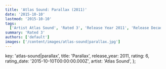 ```yaml
---
title: 'Atlas Sound: Parallax (2011)'
date: '2015-10-10'
lastmod: '2015-10-10'
tags:
  ['Artist Atlas Sound', 'Rated 3', 'Release Year 2011', 'Release Decade 2010']
summary: 'Rated 3'
authors: ['default']
images: ['/content/images/atlas-sound|parallax.jpg']
---
```


  key: 'atlas-sound|parallax',
  title: 'Parallax',
  release_year: 2011,
  rating: 6,
  rating_date: '2015-10-10T00:00:00.000Z',
  artist: 'Atlas Sound',
};

<MusicRating data={data} />
